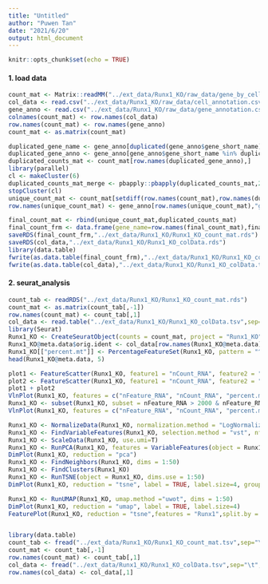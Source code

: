 ---
title: "Untitled"
author: "Puwen Tan"
date: "2021/6/20"
output: html_document
---

```{r setup, include=FALSE}
knitr::opts_chunk$set(echo = TRUE)
```

#### 1. load data
```{r}
count_mat <- Matrix::readMM("../ext_data/Runx1_KO/raw_data/gene_by_cell_count_matrix.txt.gz")
col_data <- read.csv("../ext_data/Runx1_KO/raw_data/cell_annotation.csv.gz",row.names=1)
gene_anno <- read.csv("../ext_data/Runx1_KO/raw_data/gene_annotation.csv.gz",row.names=1)
colnames(count_mat) <- row.names(col_data)
row.names(count_mat) <- row.names(gene_anno)
count_mat <- as.matrix(count_mat)

duplicated_gene_name <- gene_anno[duplicated(gene_anno$gene_short_name),"gene_short_name"]
duplicated_gene_anno <- gene_anno[gene_anno$gene_short_name %in% duplicated_gene_name,]
duplicated_counts_mat <- count_mat[row.names(duplicated_gene_anno),]
library(parallel)
cl <- makeCluster(6)
duplicated_counts_mat_merge <- pbapply::pbapply(duplicated_counts_mat,2,function(x,duplicated_gene_anno){tapply(x,duplicated_gene_anno[names(x),"gene_short_name"],sum)},cl=cl,duplicated_gene_anno=duplicated_gene_anno)
stopCluster(cl)
unique_count_mat <- count_mat[setdiff(row.names(count_mat),row.names(duplicated_counts_mat)),]
row.names(unique_count_mat) <- gene_anno[row.names(unique_count_mat),"gene_short_name"]

final_count_mat <- rbind(unique_count_mat,duplicated_counts_mat)
final_count_frm <- data.frame(gene_name=row.names(final_count_mat),final_count_mat,check.names = F)
saveRDS(final_count_frm,"../ext_data/Runx1_KO/Runx1_KO_count_mat.rds")
saveRDS(col_data,"../ext_data/Runx1_KO/Runx1_KO_colData.rds")
library(data.table)
fwrite(as.data.table(final_count_frm),"../ext_data/Runx1_KO/Runx1_KO_count_mat.tsv",sep="\t")
fwrite(as.data.table(col_data),"../ext_data/Runx1_KO/Runx1_KO_colData.tsv",sep="\t")

```

#### 2. seurat_analysis

```{r}
count_tab <- readRDS("../ext_data/Runx1_KO/Runx1_KO_count_mat.rds")
count_mat <- as.matrix(count_tab[,-1])
row.names(count_mat) <- count_tab[,1]
col_data <- read.table("../ext_data/Runx1_KO/Runx1_KO_colData.tsv",sep="\t",header=T,row.names=1)
library(Seurat)
Runx1_KO <- CreateSeuratObject(counts = count_mat, project = "Runx1_KO")
Runx1_KO@meta.data$orig.ident <- col_data[row.names(Runx1_KO@meta.data),'Dataset']
Runx1_KO[["percent.mt"]] <- PercentageFeatureSet(Runx1_KO, pattern = "^mt-")
head(Runx1_KO@meta.data, 5)

plot1 <- FeatureScatter(Runx1_KO, feature1 = "nCount_RNA", feature2 = "percent.mt")
plot2 <- FeatureScatter(Runx1_KO, feature1 = "nCount_RNA", feature2 = "nFeature_RNA")
plot1 + plot2
VlnPlot(Runx1_KO, features = c("nFeature_RNA", "nCount_RNA", "percent.mt"), ncol = 3)
Runx1_KO <- subset(Runx1_KO, subset = nFeature_RNA > 2000 & nFeature_RNA < 7000 & percent.mt < 10)
VlnPlot(Runx1_KO, features = c("nFeature_RNA", "nCount_RNA", "percent.mt"), ncol = 3)

Runx1_KO <- NormalizeData(Runx1_KO, normalization.method = "LogNormalize", scale.factor = 10000)
Runx1_KO <- FindVariableFeatures(Runx1_KO, selection.method = "vst", nfeatures = 2000)
Runx1_KO <- ScaleData(Runx1_KO, use.umi=T)
Runx1_KO <- RunPCA(Runx1_KO, features = VariableFeatures(object = Runx1_KO))
DimPlot(Runx1_KO, reduction = "pca")
Runx1_KO <- FindNeighbors(Runx1_KO, dims = 1:50)
Runx1_KO <- FindClusters(Runx1_KO)
Runx1_KO <- RunTSNE(object = Runx1_KO, dims.use = 1:50)
DimPlot(Runx1_KO, reduction = "tsne", label = TRUE, label.size=4, group.by = "orig.ident")

Runx1_KO <- RunUMAP(Runx1_KO, umap.method ="uwot", dims = 1:50)
DimPlot(Runx1_KO, reduction = "umap", label = TRUE, label.size=4)
FeaturePlot(Runx1_KO, reduction = "tsne",features = "Runx1",split.by = "orig.ident")



```






```{r}
library(data.table)
count_tab <- fread("../ext_data/Runx1_KO/Runx1_KO_count_mat.tsv",sep="\t",data.table=F)
count_mat <- count_tab[,-1]
row.names(count_mat) <- count_tab[,1]
col_data <- fread("../ext_data/Runx1_KO/Runx1_KO_colData.tsv",sep="\t",data.table=F)
row.names(col_data) <- col_data[,1]



```



